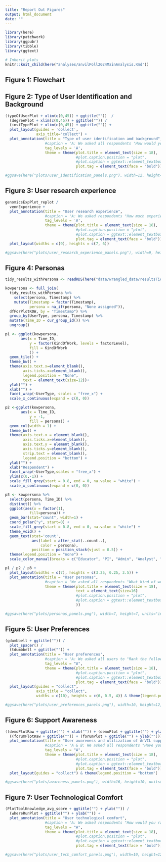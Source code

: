 ```yaml
---
title: "Report Out Figures"
output: html_document
date: ""
---
```


```r
library(here)
library(patchwork)
library(ggpubr)
library(tibble)
library(ggtext)

# Inherit plots
knitr::knit_child(here("analyses/anvilPoll2024MainAnalysis.Rmd"))
```

## Figure 1: Flowchart


## Figure 2: Type of User Identification and Background

```r

(typeOfUserPlot + xlim(c(0,45)) + ggtitle(""))  /
  (degreePlot + xlim(c(0,45)) + ggtitle("")) /
  (instTypePlot + xlim(c(0,45)) + ggtitle("")) +
  plot_layout(guides = 'collect',
              axis_title="collect") +
  plot_annotation(title = "Type of user identification and background",
                  #caption = 'A: We asked all respondents "How would you describe your current usage of the AnVIL platform?" Respondents were identified as returning or potential AnVIL users based on their responses. Of the 50 responses, 22 are returning users and 28 are potential users. The majority of returning users belong to the group who use the AnVIL for ongoing projects while the majority of potential users are evenly split between those who have never used the AnVIL (but have heard of it) and those who have used the AnVIL previously, but don’t currently. B: We asked "What is the highest degree you have attained?" Most of the respondents have a PhD or are currently working on a PhD, though a range of career stages are represented. C: We asked all respondents "What institution are you affiliated with?" Most of the individuals using the AnVIL report being affiliated with a research intensive institution.',
                  tag_levels = 'A',
                  theme = theme(plot.title = element_text(size = 18),
                                #plot.caption.position = "plot",
                                #plot.caption = ggtext::element_textbox_simple(hjust = 0),
                                plot.tag = element_text(face = "bold")))

#ggsave(here("plots/user_identification_panels.png"), width=12, height=16, units = "in")
```

## Figure 3: User research experience  

```r
genomicsExpPlot_replot /
  vennExperience +
  plot_annotation(title = "User research experience",
                  #caption = 'A: We asked respondents "How much experience do you have analyzing the following data categories?" 21 respondents report that they are "extremely experienced" in analyzing human genomic data, while only 6 respondents report that they are "not at all experienced" in analyzing human genomic data. However, more respondents report being "not at all experienced" in analyzing human clinical data and non-human genomic data. B: Venn diagram showing the overlap for respondents who reported being "moderately" or "extremely experienced" for these various research categories (n = 37). 32% reported such levels of experience for all 3 research categories; the next highest percentage (27%) reported such levels of experience for human genomic data only with no overlap with other research categories.',
                  tag_levels = 'A',
                  theme = theme(plot.title = element_text(size = 18),
                                #plot.caption.position = "plot",
                                #plot.caption = ggtext::element_textbox_simple(hjust = 0),
                                plot.tag = element_text(face = "bold"))) +
  plot_layout(widths = c(9), heights = c(7, 6))

#ggsave(here("plots/user_research_experience_panels.png"), width=9, height=11, units = "in")

```

## Figure 4: Personas

```r
tidy_results_withPersona <- readRDS(here("data/wrangled_data/resultsTidy_personas.rds"))

kowpersona <- full_join(
  tidy_results_withPersona %>%
    select(persona, Timestamp) %>%
    mutate(Timestamp = factor(Timestamp),
           persona = na_if(persona, "None assigned")),
  dfForPlotKOW, by = "Timestamp") %>%
  group_by(UserType, persona, Timestamp) %>%
  mutate(Time_ID = cur_group_id()) %>%
  ungroup()

p1 <- ggplot(kowpersona,
       aes(x = Time_ID,
           y = factor(KindOfWork, levels = factorLevel),
           fill = KindOfWork
           )) +
  geom_tile() +
  theme_bw() +
  theme(axis.text.x=element_blank(),
        axis.ticks.x=element_blank(),
        legend.position = "None",
        text = element_text(size=12))+
  ylab("") +
  xlab("") +
  facet_wrap(~UserType, scales = "free_x") + 
  scale_x_continuous(expand = c(0, 0))

p2 <-ggplot(kowpersona,
       aes(x = Time_ID,
           y = -1,
           fill = persona)) +
  geom_col(width = 1) +
  theme_bw() +
  theme(axis.text.x = element_blank(),
        axis.ticks.x=element_blank(),
        axis.text.y = element_blank(),
        axis.ticks.y=element_blank(),
        strip.text = element_blank(),
        legend.position = "bottom") +
  ylab("") +
  xlab("Respondent") +
  facet_wrap(~UserType,scales = "free_x") +
  ylim(c(0,-1)) +
  scale_fill_grey(start = 0.8, end = 0, na.value = "white") +
  scale_x_continuous(expand = c(0, 0))

p3 <- kowpersona %>%
  select(persona, Time_ID) %>%
  distinct() %>%
  ggplot(aes(x = factor(1),
           fill=persona)) +
  geom_bar(stat="count", width=1) +
  coord_polar("y", start=0) +
  scale_fill_grey(start = 0.8, end = 0, na.value = "white") +
  theme_void() +
  geom_text(stat='count',
            aes(label = after_stat(..count..),
                color = persona),
            position = position_stack(vjust = 0.5)) +
  theme(legend.position = "none") +
  scale_color_manual(breaks = c("Educator", "PI", "Admin", "Analyst", "Clinician"), values = c(rep("white", 2), rep("black", 3)))

p1 / p2 / p3 +
  plot_layout(widths = c(7), heights = c(3.25, 0.25, 3.5)) +
  plot_annotation(title = "User personas",
                  #caption = 'We asked all respondents "What kind of work do you do?" Possible selections (computational work, computational education, project management, etc.) are shown on the y-axis and cells are colored for each choice a respondent (x-axis) selected. Based on selections, respondents were clustered into Admin, Analyst, Clinician, Educator, PI, and not assigned (NA) personas. These assignments are shown in grayscale along the x-axis with a corresponding pie chart showing the relative abundance of these assignments. Two potential users were assigned "Clinician" personas and four were assigned "Educator" personas, compared to zero and one respectively for returning users. The other personas show similar abundances between potential and returning users.',
                  theme = theme(plot.title = element_text(size = 18),
                                text = element_text(size=16)
                                #plot.caption.position = "plot",
                                #plot.caption = ggtext::element_textbox_simple(hjust = 0)
                                ))

#ggsave(here("plots/personas_panels.png"), width=7, height=7, units="in")
```

## Figure 5: User Preferences

```r
(gdumbbell + ggtitle("")) /
  plot_spacer() /
  (tdumbbell + ggtitle("")) +
  plot_annotation(title = "User preferences",
                  #caption = 'A: We asked all users to "Rank the following features according to their importance to you as a potential user or for your continued use of the AnVIL." Responses were averaged within potential and returning user cohorts to find an average rank. All respondents rate having specific tools or datasets supported/available as an important feature for using AnVIL. Compared to returning users, potential users rate having a free-version with limited compute or storage as the most important feature for their potential use of the AnVIL. B: We asked all respondents "Rank how/where you would prefer to attend AnVIL training workshops." Responses were averaged within potential and returning user cohorts to find an average rank. Both returning and potential users vastly prefer virtual training workshops over other modalities.',
                  tag_levels = "A",
                  theme = theme(plot.title = element_text(size = 18),
                                #plot.caption.position = "plot",
                                #plot.caption = ggtext::element_textbox_simple(hjust = 0),
                                plot.tag = element_text(face = "bold"))) +
  plot_layout(guides = "collect",
              axis_title = "collect",
              widths = c(10), heights = c(6, 0.5, 4)) & theme(legend.position = 'bottom')

#ggsave(here("plots/user_preferences_panels.png"), width=10, height=12, units="in")
```

## Figure 6: Support Awareness

```r
((demoPlotRaw + ggtitle("") + xlab("")) + (demoPlot + ggtitle("") + ylab("") + xlab(""))) /
  ((forumPlotRaw + ggtitle("")) + (forumPlot + ggtitle("") + ylab(""))) +
  plot_annotation(title = "User awareness and utilization of AnVIL support",
                  #caption = 'A & B: We asked all respondents "Have you attended a monthly AnVIL Demo?" A: Raw responses are shown and we observe that most respondents have not attended an AnVIL Demo. B: To investigate whether the lack of attendance is an awareness issue, all responses except "No, did not know of" are aggregated. We see that the majority of respondents are aware of AnVIL Demos. C & D: We asked all respondents "Have you ever read or posted in our AnVIL Support Forum?" C: Raw responses are shown (users could select more than one). Most respondents have not used the AnVIL support forum, but utilization in some form is reported by about 20% of respondents; reading through others’ posts is the most common way of utilizing the support forum within this sample. D: Each set of user responses are recoded and aggregated to examine whether users are or are not aware of the AnVIL Support Forum. We observe that there is awareness of the support forum across potential and returning users.',
                  tag_levels = "A",
                  theme = theme(plot.title = element_text(size = 18),
                                #plot.caption.position = "plot",
                                #plot.caption = ggtext::element_textbox_simple(hjust = 0),
                                plot.tag = element_text(face = "bold"))) +
  plot_layout(guides = "collect") & theme(legend.position = "bottom")

#ggsave(here("plots/awareness_panels.png"), width=16, height=10, units="in")
```

## Figure 7: User Technological Comfort

```r
(PlotToolKnowledge_avg_score + ggtitle("") + ylab("")) /
  (whereRunPlot + ggtitle("") + ylab("")) +
  plot_annotation(title = "User technological comfort",
                  #caption = 'A: We asked respondents "How would you rate your knowledge of or comfort with these technologies or data features?" Respondents identified as potential users were not asked about technologies or data features on the AnVIL. All respondents were asked about technologies separate from the AnVIL. Comfort scores for each technology or data feature were averaged within user cohorts to find an average knowledge or comfort score. Except for Galaxy, potential users tend to report lower comfort levels for the various tools and technologies when compared to returning users. Overall, there is less comfort with containers or workflows than using various programming languages and integrated development environments (IDEs). B: We asked all respondents "Where do you currently run analyses?" Respondents could select multiple choices. Institutional HPC and locally run (personal computers) are the most common responses. Google Cloud Platform (GCP) is reported as used more than other cloud providers within this sample. We also see that potential users report using Galaxy (a free option) more than returning users do.',
                  tag_levels = "A",
                  theme = theme(plot.title = element_text(size = 18),
                                #plot.caption.position = "plot",
                                #plot.caption = ggtext::element_textbox_simple(hjust = 0),
                                plot.tag = element_text(face = "bold")))

#ggsave(here("plots/user_tech_comfort_panels.png"), width=10, height=12, units="in")
```
